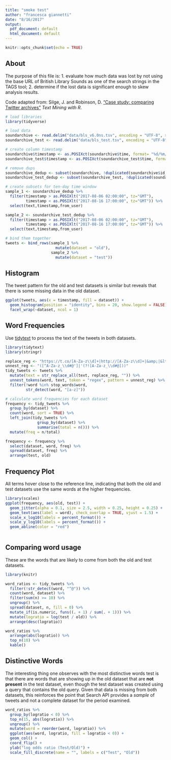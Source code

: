 ```yaml
---
title: "smoke test"
author: "francesca giannetti"
date: "8/16/2017"
output:
  pdf_document: default
  html_document: default
---
```


```r
knitr::opts_chunk$set(echo = TRUE)
```

## About

The purpose of this file is:
1. evaluate how much data was lost by not using the base URL of British Library Sounds as one of the search strings in the TAGS tool;
2. determine if the lost data is significant enough to skew analysis results.

Code adapted from: Silge, J. and Robinson, D. ["Case study: comparing Twitter archives"](http://tidytextmining.com/twitter.html) *Text Mining with R*.

```r
# load libraries
library(tidyverse)

# load data
soundarchive <- read.delim("data/bls_v6.0ns.tsv", encoding = "UTF-8", sep = "\t", quote = "", header = T, stringsAsFactors = F)
soundarchive_test <- read.delim("data/bls_test.tsv", encoding = "UTF-8", sep = "\t", quote = "", header = T, stringsAsFactors = F)

# create column timestamp
soundarchive$timestamp <- as.POSIXct(soundarchive$time, format= "%d/%m/%Y %H:%M:%S", tz="GMT")
soundarchive_test$timestamp <- as.POSIXct(soundarchive_test$time, format= "%d/%m/%Y %H:%M:%S", tz="GMT")

# remove dups
soundarchive_dedup <- subset(soundarchive, !duplicated(soundarchive$id_str))
soundarchive_test_dedup <- subset(soundarchive_test, !duplicated(soundarchive_test$id_str))

# create subsets for ten-day time window
sample_1 <- soundarchive_dedup %>% 
  filter(timestamp > as.POSIXlt("2017-08-06 02:00:00", tz="GMT"),
         timestamp < as.POSIXlt("2017-08-16 17:00:00", tz="GMT")) %>% 
  select(text,timestamp,from_user)

sample_2 <- soundarchive_test_dedup %>% 
  filter(timestamp > as.POSIXlt("2017-08-06 02:00:00", tz="GMT"),
         timestamp < as.POSIXlt("2017-08-16 17:00:00", tz="GMT")) %>% 
  select(text,timestamp,from_user)

# bind them together 
tweets <- bind_rows(sample_1 %>% 
                      mutate(dataset = "old"),
                    sample_2 %>% 
                      mutate(dataset = "test"))
```

## Histogram

The tweet pattern for the old and test datasets is similar but reveals that there is some missing data in the old dataset. 

```r
ggplot(tweets, aes(x = timestamp, fill = dataset)) +
  geom_histogram(position = "identity", bins = 20, show.legend = FALSE) +
  facet_wrap(~dataset, ncol = 1)

```

## Word Frequencies

Use [tidytext](http://dx.doi.org/10.21105/joss.00037) to process the text of the tweets in both datasets. 
 
```r
library(tidytext)
library(stringr)

replace_reg <- "https://t.co/[A-Za-z\\d]+|http://[A-Za-z\\d]+|&amp;|&lt;|&gt;|RT|https"
unnest_reg <- "([^A-Za-z_\\d#@']|'(?![A-Za-z_\\d#@]))"
tidy_tweets <- tweets %>% 
  mutate(text = str_replace_all(text, replace_reg, "")) %>%
  unnest_tokens(word, text, token = "regex", pattern = unnest_reg) %>%
  filter(!word %in% stop_words$word,
         str_detect(word, "[a-z]"))

# calculate word frequencies for each dataset
frequency <- tidy_tweets %>% 
  group_by(dataset) %>% 
  count(word, sort = TRUE) %>% 
  left_join(tidy_tweets %>% 
              group_by(dataset) %>% 
              summarise(total = n())) %>% 
  mutate(freq = n/total)

frequency <- frequency %>% 
  select(dataset, word, freq) %>% 
  spread(dataset, freq) %>% 
  arrange(test, old)
```

## Frequency Plot

All terms hover close to the reference line, indicating that both the old and test datasets use the same words at the higher frequencies.

```r
library(scales)
ggplot(frequency, aes(old, test)) +
  geom_jitter(alpha = 0.1, size = 2.5, width = 0.25, height = 0.25) +
  geom_text(aes(label = word), check_overlap = TRUE, vjust = 1.5) +
  scale_x_log10(labels = percent_format()) +
  scale_y_log10(labels = percent_format()) +
  geom_abline(color = "red")
 
```

## Comparing word usage

These are the words that are likely to come from both the old and test datasets.

```r
library(knitr)

word_ratios <- tidy_tweets %>%
  filter(!str_detect(word, "^@")) %>%
  count(word, dataset) %>%
  filter(sum(n) >= 10) %>%
  ungroup() %>%
  spread(dataset, n, fill = 0) %>%
  mutate_if(is.numeric, funs((. + 1) / sum(. + 1))) %>%
  mutate(logratio = log(test / old)) %>%
  arrange(desc(logratio))

word_ratios %>% 
  arrange(abs(logratio)) %>%
  top_n(10) %>% 
  kable()
```

## Distinctive Words

The interesting thing one observes with the most distinctive words test is that there are words that are showing up in the old dataset that are **not present** in the test dataset, even though the test dataset was created using a query that contains the old query. Given that data is missing from both datasets, this reinforces the point that Search API provides a *sample* of tweets and not a complete dataset for the period examined. 

```r
word_ratios %>%
  group_by(logratio < 0) %>%
  top_n(15, abs(logratio)) %>%
  ungroup() %>%
  mutate(word = reorder(word, logratio)) %>% 
  ggplot(aes(word, logratio, fill = logratio < 0)) +
  geom_col() +
  coord_flip() +
  ylab("log odds ratio (Test/Old)") +
  scale_fill_discrete(name = "", labels = c("Test", "Old"))

```

